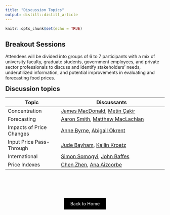 ```yaml
---
title: "Discussion Topics"
output: distill::distill_article
---
```


```r
knitr::opts_chunk$set(echo = TRUE)
```

## Breakout Sessions

Attendees will be divided into groups of 6 to 7 participants with a mix of university faculty, graduate students, government employees, and private sector professionals to discuss and identify stakeholders’ needs, underutilized information, and potential improvements in evaluating and forecasting food prices. 


<span style="font-size: 20px; font-weight: bold;">**Discussion topics**</span>

| Topic  | Discussants |
|------------------------------------------|-----------------------------------------------------------------------------------|
| Concentration                            | [James MacDonald](macdonald.html), [Metin Çakir](cakir.html)                      |
| Forecasting                              | [Aaron Smith](smith.html), [Matthew MacLachlan](maclachlan.html)                   |
| Impacts of Price Changes                 | [Anne Byrne](byrne.html), [Abigail Okrent](okrent.html)                        |
| Input Price Pass-Through                 | [Jude Bayham](bayham.html), [Kailin Kroetz](kroetz.html)                        |
| International                            | [Simon Somogyi](somogyi.html), [John Baffes](baffes.html)                        |
| Price Indexes                            | [Chen Zhen](zhen.html), [Ana Aizcorbe](aizcorbe.html)                           |



<!-- ################## -->

<div style="padding-bottom: 60px;"></div>

<!--===================================-->
<div style="text-align: center;">
  <a href="index.html" class="btn" style="background-color: black; color: white; padding: 10px 20px; text-align: center; text-decoration: none; display: inline-block;">Back to Home</a>
</div>






<!--

## Reflection Questions 

<span style="font-size: 20px; font-weight: bold;">**Time: 12 minutes**</span> <br>
<span style="font-size: 20px; font-weight: bold;">**Led by: Alessandro Bonanno**</span>

Each note taker, please summarize themes from your group's discussion.  

1. What features of the dashboard did you find particularly useful or surprising? (*Group 1 starts*)
2. What limitations or problems did you encounter while navigating the dashboard? (*Group 2 starts*)
3. What features would you add to the dashboard? (*Group 3 starts*)

## Final Question

<span style="font-size: 20px; font-weight: bold;">**Time: 8 minutes**</span> <br>
<span style="font-size: 20px; font-weight: bold;">**Led by: Lauren Chenarides**</span>

For the remainder of our time, we invite all participants to share their answers to the following question. Please use the "Raise Hand" feature in Zoom or write your comment in the chat.

4. Would you use this tool in your own research? Why or why not? (*Open discussion*)

-->

<!--===================================-->
<!--

<div style="text-align: center;">
  <a href="close.html" class="btn" style="background-color: black; color: white; padding: 10px 20px; text-align: center; text-decoration: none; display: inline-block;">Go to Concluding Remarks</a>
</div>


-->